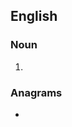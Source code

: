 ==English==

===Noun===
{{head|en|noun plural form}}

# {{plural of|solicitation|lang=en}}

===Anagrams===
* {{anagrams|en|coalitionists}}